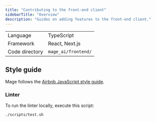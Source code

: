 ```yaml
---
title: "Contributing to the front-end client"
sidebarTitle: "Overview"
description: "Guides on adding features to the front-end client."
---
```


| | |
| --- | --- |
| Language | TypeScript |
| Framework | React, Next.js |
| Code directory | `mage_ai/frontend/` |

## Style guide

Mage follows the [Airbnb JavaScript style guide](https://airbnb.io/javascript/react/).

### Linter
To run the linter locally, execute this script:

```bash
./scripts/test.sh
```
